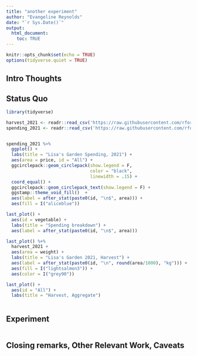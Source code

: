 ```yaml
---
title: "another experiment"
author: "Evangeline Reynolds"
date: "`r Sys.Date()`"
output: 
  html_document:
    toc: TRUE
---
```


```r
knitr::opts_chunk$set(echo = TRUE)
options(tidyverse.quiet = TRUE)
```




## Intro Thoughts


## Status Quo

```r
library(tidyverse)

harvest_2021 <- readr::read_csv('https://raw.githubusercontent.com/rfordatascience/tidytuesday/master/data/2024/2024-05-28/harvest_2021.csv')
spending_2021 <- readr::read_csv('https://raw.githubusercontent.com/rfordatascience/tidytuesday/master/data/2024/2024-05-28/spending_2021.csv')


spending_2021 %>% 
  ggplot() + 
  labs(title = "Lisa's Garden Spending, 2021") +
  aes(area = price, id = "All") + 
  ggcirclepack::geom_circlepack(show.legend = F, 
                                color = "black", 
                                linewidth = .15) + 
  coord_equal() + 
  ggcirclepack::geom_circlepack_text(show.legend = F) +
  ggstamp::theme_void_fill()  + 
  aes(label = after_stat(paste0(id, "\n$", area))) + 
  aes(fill = I("aliceblue"))

last_plot() +
  aes(id = vegetable) + 
  labs(title = "Spending breakdown") + 
  aes(label = after_stat(paste0(id, "\n$", area)))

last_plot() %+% 
  harvest_2021 +
  aes(area = weight) + 
  labs(title = "Lisa's Garden 2021, Harvest") + 
  aes(label = after_stat(paste0(id, "\n", round(area/1000), "kg"))) +
  aes(fill = I("lightsalmon3")) + 
  aes(color = I("grey90"))

last_plot() +
  aes(id = "All") + 
  labs(title = "Harvest, Aggregate") 



```

## Experiment

```r

```



## Closing remarks, Other Relevant Work, Caveats
